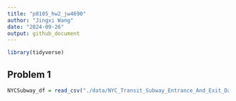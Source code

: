 ```yaml
---
title: "p8105_hw2_jw4690"
author: "Jingxi Wang"
date: "2024-09-26"
output: github_document
---
```


```r
library(tidyverse)
```

## Problem 1

```r
NYCSubway_df = read_csv("./data/NYC_Transit_Subway_Entrance_And_Exit_Data.csv")
```

